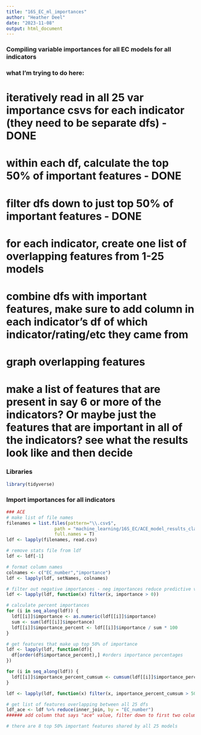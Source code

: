 ```yaml
---
title: "16S_EC_ml_importances"
author: "Heather Deel"
date: "2023-11-08"
output: html_document
---
```


### Compiling variable importances for all EC models for all indicators

### what I'm trying to do here:
# iteratively read in all 25 var importance csvs for each indicator (they need to be separate dfs) - DONE
# within each df, calculate the top 50% of important features - DONE
# filter dfs down to just top 50% of important features - DONE
# for each indicator, create one list of overlapping features from 1-25 models
# combine dfs with important features, make sure to add column in each indicator's df of which indicator/rating/etc they came from
# graph overlapping features
# make a list of features that are present in say 6 or more of the indicators? Or maybe just the features that are important in all of the indicators? see what the results look like and then decide

### Libraries
```r
library(tidyverse)
```

### Import importances for all indicators
```r
### ACE
# make list of file names
filenames = list.files(pattern="\\.csv$",
                  path = "machine_learning/16S_EC/ACE_model_results_clay_climate",
                  full.names = T)
ldf <- lapply(filenames, read.csv)

# remove stats file from ldf
ldf <- ldf[-1]

# format column names
colnames <- c("EC_number","importance")
ldf <- lapply(ldf, setNames, colnames)

# filter out negative importances - neg importances reduce predictive value
ldf <- lapply(ldf, function(x) filter(x, importance > 0))

# calculate percent importances
for (i in seq_along(ldf)) {
  ldf[[i]]$importance <- as.numeric(ldf[[i]]$importance)
  sum <- sum(ldf[[i]]$importance)
  ldf[[i]]$importance_percent <- ldf[[i]]$importance / sum * 100
} 

# get features that make up top 50% of importance
ldf <- lapply(ldf, function(df){
  df[order(df$importance_percent),] #orders importance percentages
})

for (i in seq_along(ldf)) {
  ldf[[i]]$importance_percent_cumsum <- cumsum(ldf[[i]]$importance_percent) # cumulated sum of percentages
}

ldf <- lapply(ldf, function(x) filter(x, importance_percent_cumsum > 50)) # filters cumulated sums < 50

# get list of features overlapping between all 25 dfs
ldf_ace <- ldf %>% reduce(inner_join, by = "EC_number")
###### add column that says "ace" value, filter down to first two columns for just a list of EC numbers

# there are 8 top 50% important features shared by all 25 models
```

